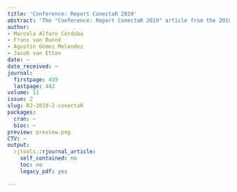 ```yaml
---
title: 'Conference: Report ConectaR 2019'
abstract: 'The "Conference: Report ConectaR 2019" article from the 2019-2 issue.'
author:
- Marcela Alfaro Córdoba
- Frans van Dunné
- Agustín Gómez Meléndez
- Jacob van Etten
date: ~
date_received: ~
journal:
  firstpage: 439
  lastpage: 442
volume: 11
issue: 2
slug: RJ-2019-2-conectaR
packages:
  cran: ~
  bioc: ~
preview: preview.png
CTV: ~
output:
  rjtools::rjournal_article:
    self_contained: no
    toc: no
    legacy_pdf: yes

---
```

